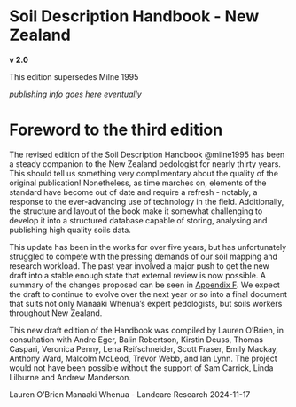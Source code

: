 # Soil Description Handbook - New Zealand {.unnumbered}

**v 2.0**

This edition supersedes Milne 1995

*publishing info goes here eventually*

# Foreword to the third edition

The revised edition of the Soil Description Handbook @milne1995 has been a steady companion to the New Zealand pedologist for nearly thirty years. This should tell us something very complimentary about the quality of the original publication! Nonetheless, as time marches on, elements of the standard have become out of date and require a refresh - notably, a response to the ever-advancing use of technology in the field. Additionally, the structure and layout of the book make it somewhat challenging to develop it into a structured database capable of storing, analysing and publishing high quality soils data.

This update has been in the works for over five years, but has unfortunately struggled to compete with the pressing demands of our soil mapping and research workload. The past year involved a major push to get the new draft into a stable enough state that external review is now possible. A summary of the changes proposed can be seen in [Appendix F](changelog.qmd). We expect the draft to continue to evolve over the next year or so into a final document that suits not only Manaaki Whenua's expert pedologists, but soils workers throughout New Zealand. 

This new draft edition of the Handbook was compiled by Lauren O'Brien, in consultation with Andre Eger, Balin Robertson, Kirstin Deuss, Thomas Caspari, Veronica Penny, Lena Reifschneider, Scott Fraser, Emily Mackay, Anthony Ward, Malcolm McLeod, Trevor Webb, and Ian Lynn. The project would not have been possible without the support of Sam Carrick, Linda Lilburne and Andrew Manderson.

Lauren O'Brien
Manaaki Whenua - Landcare Research
2024-11-17